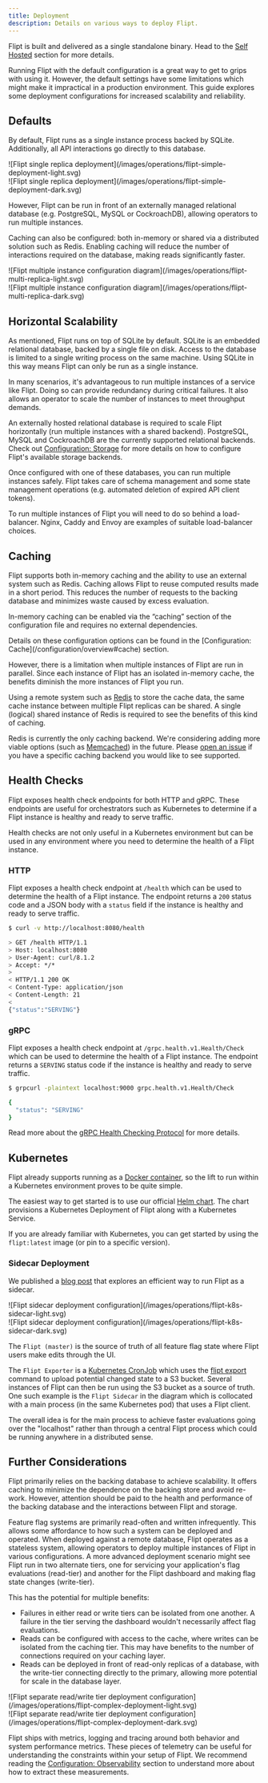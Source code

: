 ```yaml
---
title: Deployment
description: Details on various ways to deploy Flipt.
---
```


Flipt is built and delivered as a single standalone binary.
Head to the [Self Hosted](/self-hosted/overview) section for more details.

Running Flipt with the default configuration is a great way to get to grips with using it.
However, the default settings have some limitations which might make it impractical in a production environment.
This guide explores some deployment configurations for increased scalability and reliability.

## Defaults

By default, Flipt runs as a single instance process backed by SQLite. Additionally, all API interactions go directly to this database.

<Frame>
<div className="block dark:hidden">
  ![Flipt single replica deployment](/images/operations/flipt-simple-deployment-light.svg)
</div>

<div className="hidden dark:block">
  ![Flipt single replica deployment](/images/operations/flipt-simple-deployment-dark.svg)
</div>
</Frame>

However, Flipt can be run in front of an externally managed relational database (e.g. PostgreSQL, MySQL or CockroachDB), allowing operators to run multiple instances.

Caching can also be configured: both in-memory or shared via a distributed solution such as Redis. Enabling caching will reduce the number of interactions required on the database, making reads significantly faster.

<Frame>
<div className="block dark:hidden">
  ![Flipt multiple instance configuration diagram](/images/operations/flipt-multi-replica-light.svg)
</div>

<div className="hidden dark:block">
  ![Flipt multiple instance configuration diagram](/images/operations/flipt-multi-replica-dark.svg)
</div>
</Frame>

## Horizontal Scalability

As mentioned, Flipt runs on top of SQLite by default. SQLite is an embedded relational database, backed by a single file on disk. Access to the database is limited to a single writing process on the same machine.
Using SQLite in this way means Flipt can only be run as a single instance.

In many scenarios, it's advantageous to run multiple instances of a service like Flipt. Doing so can provide redundancy during critical failures. It also allows an operator to scale the number of instances to meet throughput demands.

An externally hosted relational database is required to scale Flipt horizontally (run multiple instances with a shared backend). PostgreSQL, MySQL and CockroachDB are the currently supported relational backends. Check out [Configuration: Storage](/configuration/storage) for more details on how to configure Flipt's available storage backends.

Once configured with one of these databases, you can run multiple instances safely. Flipt takes care of schema management and some state management operations (e.g. automated deletion of expired API client tokens).

<Note>
  To run multiple instances of Flipt you will need to do so behind a
  load-balancer. Nginx, Caddy and Envoy are examples of suitable load-balancer
  choices.
</Note>

## Caching

Flipt supports both in-memory caching and the ability to use an external system such as Redis.
Caching allows Flipt to reuse computed results made in a short period. This reduces the number of requests to the backing database and minimizes waste caused by excess evaluation.

In-memory caching can be enabled via the “caching” section of the configuration file and requires no external dependencies.

<Info>
  Details on these configuration options can be found in the [Configuration:
  Cache](/configuration/overview#cache) section.
</Info>

However, there is a limitation when multiple instances of Flipt are run in parallel.
Since each instance of Flipt has an isolated in-memory cache, the benefits diminish the more instances of Flipt you run.

Using a remote system such as [Redis](https://redis.io/) to store the cache data, the same cache instance between multiple Flipt replicas can be shared. A single (logical) shared instance of Redis is required to see the benefits of this kind of caching.

Redis is currently the only caching backend. We're considering adding more viable options (such as [Memcached](https://memcached.org/)) in the future. Please [open an issue](https://github.com/flipt-io/flipt/issues/new/) if you have a specific caching backend you would like to see supported.

## Health Checks

Flipt exposes health check endpoints for both HTTP and gRPC. These endpoints are useful for orchestrators such as Kubernetes to determine if a Flipt instance is healthy and ready to serve traffic.

<Note>
  Health checks are not only useful in a Kubernetes environment but can be used
  in any environment where you need to determine the health of a Flipt instance.
</Note>

### HTTP

Flipt exposes a health check endpoint at `/health` which can be used to determine the health of a Flipt instance. The endpoint returns a `200` status code and a JSON body with a `status` field if the instance is healthy and ready to serve traffic.

```bash
$ curl -v http://localhost:8080/health

> GET /health HTTP/1.1
> Host: localhost:8080
> User-Agent: curl/8.1.2
> Accept: */*
>
< HTTP/1.1 200 OK
< Content-Type: application/json
< Content-Length: 21
<
{"status":"SERVING"}
```

### gRPC

Flipt exposes a health check endpoint at `/grpc.health.v1.Health/Check` which can be used to determine the health of a Flipt instance. The endpoint returns a `SERVING` status code if the instance is healthy and ready to serve traffic.

```bash
$ grpcurl -plaintext localhost:9000 grpc.health.v1.Health/Check

{
  "status": "SERVING"
}
```

Read more about the [gRPC Health Checking Protocol](https://grpc.io/docs/guides/health-checking/) for more details.

## Kubernetes

Flipt already supports running as a [Docker container](/self-hosted/docker), so the lift to run within a Kubernetes environment proves to be quite simple.

The easiest way to get started is to use our official [Helm chart](/self-hosted/kubernetes). The chart provisions a Kubernetes Deployment of Flipt along with a Kubernetes Service.

If you are already familiar with Kubernetes, you can get started by using the `flipt:latest` image (or pin to a specific version).

### Sidecar Deployment

We published a [blog post](https://blog.flipt.io/flipt-as-a-sidecar) that explores an efficient way to run Flipt as a sidecar.

<Frame>
<div className="block dark:hidden">
  ![Flipt sidecar deployment configuration](/images/operations/flipt-k8s-sidecar-light.svg)
</div>

<div className="hidden dark:block">
  ![Flipt sidecar deployment configuration](/images/operations/flipt-k8s-sidecar-dark.svg)
</div>
</Frame>

The `Flipt (master)` is the source of truth of all feature flag state where Flipt users make edits through the UI.

The `Flipt Exporter` is a [Kubernetes CronJob](https://kubernetes.io/docs/concepts/workloads/controllers/cron-jobs/) which uses the [flipt export](/cli/commands/export) command to upload potential changed state to a S3 bucket. Several instances of Flipt can then be run using the S3 bucket as a source of truth. One such example is the `Flipt Sidecar` in the diagram which is collocated with a main process (in the same Kubernetes pod) that uses a Flipt client.

The overall idea is for the main process to achieve faster evaluations going over the "localhost" rather than through a central Flipt process which could be running anywhere in a distributed sense.

## Further Considerations

Flipt primarily relies on the backing database to achieve scalability. It offers caching to minimize the dependence on the backing store and avoid re-work. However, attention should be paid to the health and performance of the backing database and the interactions between Flipt and storage.

Feature flag systems are primarily read-often and written infrequently. This allows some affordance to how such a system can be deployed and operated. When deployed against a remote database, Flipt operates as a stateless system, allowing operators to deploy multiple instances of Flipt in various configurations. A more advanced deployment scenario might see Flipt run in two alternate tiers, one for servicing your application's flag evaluations (read-tier) and another for the Flipt dashboard and making flag state changes (write-tier).

This has the potential for multiple benefits:

- Failures in either read or write tiers can be isolated from one another. A failure in the tier serving the dashboard wouldn't necessarily affect flag evaluations.
- Reads can be configured with access to the cache, where writes can be isolated from the caching tier. This may have benefits to the number of connections required on your caching layer.
- Reads can be deployed in front of read-only replicas of a database, with the write-tier connecting directly to the primary, allowing more potential for scale in the database layer.

<Frame>
<div className="block dark:hidden">
  ![Flipt separate read/write tier deployment configuration](/images/operations/flipt-complex-deployment-light.svg)
</div>

<div className="hidden dark:block">
  ![Flipt separate read/write tier deployment configuration](/images/operations/flipt-complex-deployment-dark.svg)
</div>
</Frame>

Flipt ships with metrics, logging and tracing around both behavior and system performance metrics. These pieces of telemetry can be useful for understanding the constraints within your setup of Flipt. We recommend reading the [Configuration: Observability](/configuration/observability) section to understand more about how to extract these measurements.
